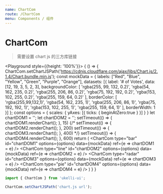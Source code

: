 ```yaml
---
name: ChartCom
route: /ChartCom
menu: Components / 组件
---
```



# ChartCom

> 需要设置 chart js 的三方库链接

<PropsTable of={ChartCom} />

<Playground style={{height: '100%'}}>
  {
    () => {
      ChartCom.setChartJSPath('https://cdnjs.cloudflare.com/ajax/libs/Chart.js/2.1.4/Chart.bundle.min.js');
      const mockData = {
        labels: ["Red", "Blue", "Yellow", "Green", "Purple", "Orange"],
        datasets: [{
          label: '# of Votes',
          data: [12, 19, 3, 5, 2, 3],
          backgroundColor: [
            'rgba(255, 99, 132, 0.2)',
            'rgba(54, 162, 235, 0.2)',
            'rgba(255, 206, 86, 0.2)',
            'rgba(75, 192, 192, 0.2)',
            'rgba(153, 102, 255, 0.2)',
            'rgba(255, 159, 64, 0.2)'
          ],
          borderColor: [
            'rgba(255,99,132,1)',
            'rgba(54, 162, 235, 1)',
            'rgba(255, 206, 86, 1)',
            'rgba(75, 192, 192, 1)',
            'rgba(153, 102, 255, 1)',
            'rgba(255, 159, 64, 1)'
          ],
          borderWidth: 1
        }]
      };
      const options = {
        scales: {
          yAxes: [{
            ticks: {
              beginAtZero:true
            }
          }]
        }
      }
      let chartDOM1 = '';
      let chartDOM2 = '';
      setTimeout(() => {
        chartDOM1.renderChart();
      }, 15)
      {/* setTimeout(() => {
        chartDOM2.renderChart();
      }, 200)
      setTimeout(() => {
        chartDOM3.renderChart();
      }, 400) */}
      setTimeout(() => {
        chartDOM4.renderChart();
      }, 600)
      return (
        <Grid container className="p10" space={20}>
          <Grid lg={6}>
            <ChartCom
              type="bar"
              id="chartDOM1"
              options={options}
              data={mockData} ref={e => chartDOM1 = e} />
          </Grid>
          <Grid lg={6}>
            <ChartCom
              type="line"
              id="chartDOM2"
              options={options}
              data={mockData} ref={e => chartDOM2 = e} />
          </Grid>
          <Grid lg={6}>
            <ChartCom
              type="radar"
              id="chartDOM3"
              options={options}
              data={mockData} ref={e => chartDOM3 = e} />
          </Grid>
          <Grid lg={6}>
            <ChartCom
              type="pie"
              id="chartDOM4"
              options={options}
              data={mockData} ref={e => chartDOM4 = e} />
          </Grid>
        </Grid>
      )
    }
  }
</Playground>

```jsx static
import { ChartCom } from 'ukelli-ui';

ChartCom.setChartJSPath('chart.js url');
```
